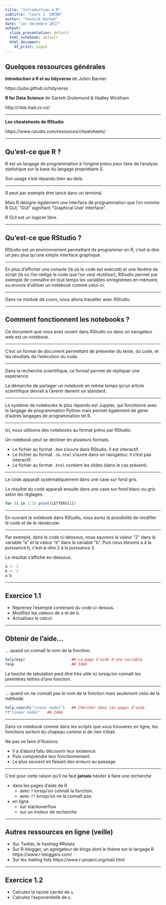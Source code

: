 ```yaml
---
title: "Introduction à R"
subtitle: "Cours 1. INTRO"
author: "Yannick Rochat"
date: "1er décembre 2017"
output:
  slidy_presentation: default
  html_notebook: default
  html_document:
    df_print: paged
---
```


## Quelques ressources générales

**Introduction à R et au tidyverse** de Julien Barnier

https://juba.github.io/tidyverse

**R for Data Science** de Garrett Grolemund & Hadley Wickham

http://r4ds.had.co.nz/

----

**Les cheatsheets de RStudio**

https://www.rstudio.com/resources/cheatsheets/

----

## Qu'est-ce que R ? 

R est un langage de programmation à l'origine prévu pour faire de l'analyse statistique sur la base du langage propriétaire S.

Son usage s'est répandu bien au-delà.

---

R peut par exemple être lancé dans un terminal.

Mais R désigne également une interface de programmation que l'on nomme R GUI, "GUI" signifiant "Graphical User Interface".

R GUI est un logiciel libre.

---

## Qu'est-ce que RStudio ?

RStudio est un environnement permettant de programmer en R, c'est-à-dire un peu plus qu'une simple interface graphique.

---

En plus d'afficher une console (là où le code est exécuté) et une fenêtre de script (là où l'on rédige le code que l'on veut réutiliser), RStudio permet par exemple de connaître en tout temps les variables enregistrées en mémoire, ou encore d'utiliser un notebook comme celui-ci.

---

Dans ce module de cours, nous allons travailler avec RStudio.

---

## Comment fonctionnent les notebooks ?

Ce document que vous avez ouvert dans RStudio ou dans un navigateur web est un notebook.

---

C'est un format de document permettant de présenter du texte, du code, et les résultats de l'exécution du code.

---

Dans la recherche scientifique, ce format permet de répliquer une expérience.

La démarche de partager un notebook en même temps qu'un article scientifique devrait à l'avenir devenir un standard.

---

Le système de notebooks le plus répandu est Jupyter, qui fonctionne avec le langage de programmation Python mais permet également de gérer d'autres langages de programmation tel R.

---

Ici, nous utilisons des notebooks au format prévu par RStudio. 

Un notebook peut se décliner en plusieurs formats.

* Le fichier au format `.Rmd` s'ouvre dans RStudio. Il est interactif.
* Le fichier au format `.nb.html` s'ouvre dans un navigateur. Il n'est pas interactif.
* Le fichier au format `.html` contient les slides (dans le cas présent).

---

Le code apparaît systématiquement dans une case sur fond gris.

Le résultat du code apparaît ensuite dans une case sur fond blanc ou gris selon les réglages.

```r
for (i in 1:3) print(LETTERS[i])
```


---

En ouvrant le notebook dans RStudio, vous aurez la possibilité de modifier le code et de le réexécuter.

---

Par exemple, dans le code ci-dessous, nous sauvons la valeur "2" dans la variable "a" et la valeur "e" dans la variable "b". Puis nous élevons a à la puissance b, c'est-à-dire 2 à la puissance 3. 

Le résultat s'affiche en-dessous.

```r
a <- 2
b <- 3
a^b
```

---

## Exercice 1.1

* Reprenez l'exemple contenant du code ci-dessus.
* Modifiez les valeurs de a et de b.
* Actualisez le calcul.

---

## Obtenir de l'aide…

… quand on connaît le nom de la fonction.

```r
help(exp)                     ## La page d'aide d'une variable
?exp                          ## Idem
```

La touche de tabulation peut être très utile ici lorsqu'on connaît les premières lettres d'une fonction.

---

… quand on ne connaît pas le nom de la fonction mais seulement celui de la méthode.

```r
help.search("linear model")   ## Chercher dans les pages d'aide
??"linear model"   ## Idem
```


---

Dans ce notebook comme dans les scripts que vous trouverez en ligne, les fonctions sortent du chapeau comme si de rien n'était.

Ne pas se faire d'illusions: 

* Il a d'abord fallu découvrir leur existence.
* Puis comprendre leur fonctionnement.
* Le plus souvent en faisant des erreurs au passage.

---

C'est pour cette raison qu'il ne faut **jamais** hésiter à faire une recherche 

* dans les pages d'aide de R
  + avec `?` lorsqu'on connaît la fonction.
  + avec `??` lorsqu'on ne la connaît pas.
* en ligne 
  + sur stackoverflow
  + sur un moteur de recherche
  
---

## Autres ressources en ligne (veille)

* Sur Twitter, le hashtag #Rstats
* Sur R-blogger, un agrégateur de blogs dont le thème est le langage R https://www.r-bloggers.com/
* Sur les mailing lists https://www.r-project.org/mail.html 

---

## Exercice 1.2

* Calculez la racine carrée de `a`.
* Calculez l'exponentielle de `b`.

